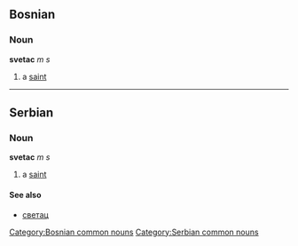 ==Bosnian==
===Noun===
'''svetac''' ''m s''
#a [[saint]]
[[Category:Bosnian common nouns]]
----
==Serbian==
===Noun===
'''svetac''' ''m s''
#a [[saint]]
====See also====
*[[светац]]
[[Category:Serbian common nouns]]